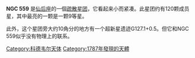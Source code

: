 {{NGCInfoBox
|NGCID=NGC 559
|發現者=弗里德里希·威廉·赫歇爾|發現日期=1787年11月9日|其他編號=OCL 322|曆元=J2000.0|赤經=1時29分31秒
|赤緯=63°18'24"|星座=仙后座|星體=疏散星团|星等=9.5|表面亮度=|藍等=}}

'''NGC 559''' 是[[仙后座|仙后座]]的一個[[疏散星团|疏散星团]]，它看起来小而紧凑。此星团约有120颗成员星，其中最亮的一颗是一颗9等星。

此外，这个星团旁大约10角分的地方有一个超新星遗迹G127.1+0.5。但它和NGC 559似乎没有物理上的联系。

{{NGCReference|559}}
{{模板:科德韦尔天体}}
[[Category:科德韦尔天体|Category:科德韦尔天体]]
[[Category:1787年發現的天體|Category:1787年發現的天體]]